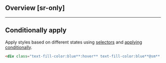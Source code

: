 ## Overview [sr-only]
<Overview/>

---

## Conditionally apply
Apply styles based on different states using [selectors](/guide/state-selectors) and [applying conditionally](/guide/applying-conditionally).
```html
<div class="text-fill-color:blue**:hover** text-fill-color:blue**@sm** text-fill-color:blue**@dark** text-fill-color:blue**@print**">…</div>
```

